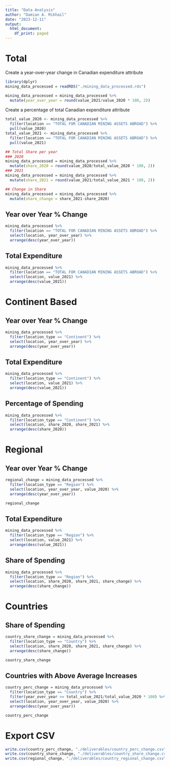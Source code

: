 ```yaml
---
title: "Data Analysis"
author: "Damian A. Mikhail"
date: "2023-12-11"
output:
  html_document:
    df_print: paged
---
```


# Total

Create a year-over-year change in Canadian expenditure attribute

```r
library(dplyr)
mining_data_processed = readRDS("./mining_data_processed.rds")
```


```r
mining_data_processed = mining_data_processed %>% 
  mutate(year_over_year = round(value_2021/value_2020 * 100, 2))

```

Create a percentage of total Canadian expenditure attribute

```r
total_value_2020 <- mining_data_processed %>%
  filter(location == "TOTAL FOR CANADIAN MINING ASSETS ABROAD") %>%
  pull(value_2020)
total_value_2021 <- mining_data_processed %>%
  filter(location == "TOTAL FOR CANADIAN MINING ASSETS ABROAD") %>%
  pull(value_2021)

## Total Share per year
### 2020
mining_data_processed = mining_data_processed %>% 
  mutate(share_2020 = round(value_2020/total_value_2020 * 100, 2))
### 2021
mining_data_processed = mining_data_processed %>% 
  mutate(share_2021 = round(value_2021/total_value_2021 * 100, 2))

## Change in Share
mining_data_processed = mining_data_processed %>% 
  mutate(share_change = share_2021-share_2020)

```


## Year over Year % Change

```r
mining_data_processed %>%
  filter(location == "TOTAL FOR CANADIAN MINING ASSETS ABROAD") %>%
  select(location, year_over_year) %>%
  arrange(desc(year_over_year))
```

## Total Expenditure

```r
mining_data_processed %>% 
  filter(location == "TOTAL FOR CANADIAN MINING ASSETS ABROAD") %>%
  select(location, value_2021) %>%
  arrange(desc(value_2021))
```


# Continent Based


## Year over Year % Change

```r
mining_data_processed %>%
  filter(location_type == "Continent") %>%
  select(location, year_over_year) %>%
  arrange(desc(year_over_year))
```

## Total Expenditure

```r
mining_data_processed %>% 
  filter(location_type == "Continent") %>%
  select(location, value_2021) %>%
  arrange(desc(value_2021))
```

## Percentage of Spending

```r
mining_data_processed %>%
  filter(location_type == "Continent") %>%
  select(location, share_2020, share_2021) %>%
  arrange(desc(share_2020))
```

# Regional

## Year over Year % Change

```r
regional_change = mining_data_processed %>%
  filter(location_type == "Region") %>%
  select(location, year_over_year, value_2020) %>%
  arrange(desc(year_over_year))

regional_change
```

## Total Expenditure

```r
mining_data_processed %>% 
  filter(location_type == "Region") %>%
  select(location, value_2021) %>%
  arrange(desc(value_2021))
```

## Share of Spending

```r
mining_data_processed %>%
  filter(location_type == "Region") %>%
  select(location, share_2020, share_2021, share_change) %>%
  arrange(desc(share_change))
```

# Countries

## Share of Spending

```r
country_share_change = mining_data_processed %>%
  filter(location_type == "Country") %>%
  select(location, share_2020, share_2021, share_change) %>%
  arrange(desc(share_change))

country_share_change
```

## Countries with Above Average Increases

```r
country_perc_change = mining_data_processed %>%
  filter(location_type == "Country") %>%
  filter(year_over_year >= total_value_2021/total_value_2020 * 100) %>%
  select(location, year_over_year, value_2020) %>%
  arrange(desc(year_over_year))

country_perc_change
```

# Export CSV

```r
write.csv(country_perc_change, "./deliverables/country_perc_change.csv")
write.csv(country_share_change, "./deliverables/country_share_change.csv")
write.csv(regional_change, "./deliverables/country_regional_change.csv")
```

